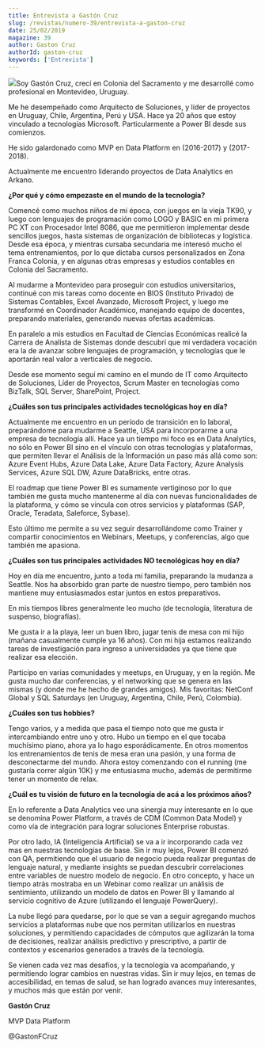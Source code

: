 ```yaml
---
title: Entrevista a Gastón Cruz
slug: /revistas/numero-39/entrevista-a-gaston-cruz
date: 25/02/2019
magazine: 39
author: Gaston Cruz
authorId: gaston-cruz
keywords: ['Entrevista']
---
```



<ArticleHeader frontmatter={props.pageContext.frontmatter} />



![](/../images/autores/gaston-cruz.png#author)Soy Gastón Cruz, crecí en Colonia del Sacramento y me desarrollé como profesional en Montevideo, Uruguay.

Me he desempeñado como Arquitecto de Soluciones, y líder de proyectos en Uruguay, Chile, Argentina, Perú y USA. Hace ya 20 años que estoy vinculado a tecnologías Microsoft. Particularmente a Power BI desde sus comienzos.

He sido galardonado como MVP en Data Platform en (2016-2017) y (2017-2018).

Actualmente me encuentro liderando proyectos de Data Analytics en Arkano.

**¿Por qué y cómo empezaste en el mundo de la tecnología?**

Comencé como muchos niños de mi época, con juegos en la vieja TK90, y luego con lenguajes de programación como LOGO y BASIC en mi primera PC XT con Procesador Intel 8086, que me permitieron implementar desde sencillos juegos, hasta sistemas de organización de bibliotecas y logística. Desde esa época, y mientras cursaba secundaria me interesó mucho el tema entrenamientos, por lo que dictaba cursos personalizados en Zona Franca Colonia, y en algunas otras empresas y estudios contables en Colonia del Sacramento.

Al mudarme a Montevideo para proseguir con estudios universitarios, continué con mis tareas como docente en BIOS (Instituto Privado) de Sistemas Contables, Excel Avanzado, Microsoft Project, y luego me transformé en Coordinador Académico, manejando equipo de docentes, preparando materiales, generando nuevas ofertas académicas.

En paralelo a mis estudios en Facultad de Ciencias Económicas realicé la Carrera de Analista de Sistemas donde descubrí que mi verdadera vocación era la de avanzar sobre lenguajes de programación, y tecnologías que le aportarán real valor a verticales de negocio.

Desde ese momento seguí mi camino en el mundo de IT como Arquitecto de Soluciones, Líder de Proyectos, Scrum Master en tecnologías como BizTalk, SQL Server, SharePoint, Project.

**¿Cuáles son tus principales actividades tecnológicas hoy en día?**

Actualmente me encuentro en un período de transición en lo laboral, preparándome para mudarme a Seattle, USA para incorporarme a una empresa de tecnología allí. Hace ya un tiempo mi foco es en Data Analytics, no sólo en Power BI sino en el vínculo con otras tecnologías y plataformas, que permiten llevar el Análisis de la Información un paso más allá como son: Azure Event Hubs, Azure Data Lake, Azure Data Factory, Azure Analysis Services, Azure SQL DW, Azure DataBricks, entre otras.

El roadmap que tiene Power BI es sumamente vertiginoso por lo que también me gusta mucho mantenerme al día con nuevas funcionalidades de la plataforma, y cómo se vincula con otros servicios y plataformas (SAP, Oracle, Teradata, Saleforce, Sybase).

Esto último me permite a su vez seguir desarrollándome como Trainer y compartir conocimientos en Webinars, Meetups, y conferencias, algo que también me apasiona.

**¿Cuáles son tus principales actividades NO tecnológicas hoy en día?**

Hoy en día me encuentro, junto a toda mi familia, preparando la mudanza a Seattle. Nos ha absorbido gran parte de nuestro tiempo, pero también nos mantiene muy entusiasmados estar juntos en estos preparativos.

En mis tiempos libres generalmente leo mucho (de tecnología, literatura de suspenso, biografías).

Me gusta ir a la playa, leer un buen libro, jugar tenis de mesa con mi hijo (mañana casualmente cumple ya 16 años). Con mi hija estamos realizando tareas de investigación para ingreso a universidades ya que tiene que realizar esa elección.

Participo en varias comunidades y meetups, en Uruguay, y en la región. Me gusta mucho dar conferencias, y el networking que se genera en las mismas (y donde me he hecho de grandes amigos). Mis favoritas: NetConf Global y SQL Saturdays (en Uruguay, Argentina, Chile, Perú, Colombia).

**¿Cuáles son tus hobbies?**

Tengo varios, y a medida que pasa el tiempo noto que me gusta ir intercambiando entre uno y otro. Hubo un tiempo en el que tocaba muchísimo piano, ahora ya lo hago esporádicamente. En otros momentos los entrenamientos de tenis de mesa eran una pasión, y una forma de desconectarme del mundo. Ahora estoy comenzando con el running (me gustaría correr algún 10K) y me entusiasma mucho, además de permitirme tener un momento de relax.

**¿Cuál es tu visión de futuro en la tecnología de acá a los próximos años?**

En lo referente a Data Analytics veo una sinergia muy interesante en lo que se denomina Power Platform, a través de CDM (Common Data Model) y como vía de integración para lograr soluciones Enterprise robustas.

Por otro lado, IA (Inteligencia Artificial) se va a ir incorporando cada vez mas en nuestras tecnologías de base. Sin ir muy lejos, Power BI comenzó con QA, permitiendo que el usuario de negocio pueda realizar preguntas de lenguaje natural, y mediante insights se puedan descubrir correlaciones entre variables de nuestro modelo de negocio. En otro concepto, y hace un tiempo atrás mostraba en un Webinar como realizar un análisis de sentimiento, utilizando un modelo de datos en Power BI y llamando al servicio cognitivo de Azure (utilizando el lenguaje PowerQuery).

La nube llegó para quedarse, por lo que se van a seguir agregando muchos servicios a plataformas nube que nos permitan utilizarlos en nuestras soluciones, y permitiendo capacidades de cómputos que agilizarán la toma de decisiones, realizar análisis predictivo y prescriptivo, a partir de contextos y escenarios generados a través de la tecnología.

Se vienen cada vez mas desafíos, y la tecnología va acompañando, y permitiendo lograr cambios en nuestras vidas. Sin ir muy lejos, en temas de accesibilidad, en temas de salud, se han logrado avances muy interesantes, y muchos más que están por venir.



**Gastón Cruz**

MVP Data Platform

@GastonFCruz

